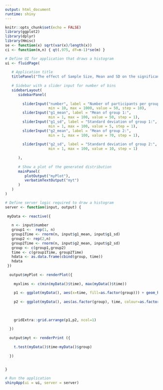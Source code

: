 ```yaml
---
output: html_document
runtime: shiny
---
```


```r
knitr::opts_chunk$set(echo = FALSE)
library(ggplot2)
library(dplyr)
library(Hmisc)
se <- function(x) sqrt(var(x)/length(x))
ci <- function(m,n) { qt(.975, df=n-1)*se(m) }
```

```r
# Define UI for application that draws a histogram
ui <- fluidPage(
   
   # Application title
   titlePanel("The effect of Sample Size, Mean and SD on the significance of the difference between groups"),
   
   # Sidebar with a slider input for number of bins 
   sidebarLayout(
      sidebarPanel(
        
        sliderInput("number", label = "Number of participants per group:",
                    min = 10, max = 1000, value = 50, step = 10),
        sliderInput("g1_mean", label = "Mean of group 1:",
                    min = 1, max = 100, value = 50, step = 1),
        sliderInput("g1_sd", label = "Standard deviation of group 1:",
                    min = 1, max = 100, value = 5, step = 1), 
        sliderInput("g2_mean", label = "Mean of group 2:",
                    min = 1, max = 100, value = 70, step = 1),
        
        sliderInput("g2_sd", label = "Standard deviation of group 2:",
                    min = 1, max = 100, value = 10, step = 1)
        
      ),
      
      # Show a plot of the generated distribution
      mainPanel(
         plotOutput("myPlot"),
         verbatimTextOutput("myt")
      )
   )
)

# Define server logic required to draw a histogram
server <- function(input, output) {
   
 myData <- reactive({
   
   n <- input$number
   group1 <-  rep(1, n)
   group1Time <- rnorm(n, input$g1_mean, input$g1_sd)
   group2 <- rep(2,n)
   group2Time <- rnorm(n, input$g2_mean, input$g2_sd)
   group <- c(group1,group2)
   time <- c(group1Time, group2Time)
   hdata <- as.data.frame(cbind(group, time))
   hdata
 })
   
  output$myPlot <- renderPlot({
    
    myxlims <- c(min(myData()$time), max(myData()$time))
    
    p1 <- ggplot(myData(), aes(x=time, fill=as.factor(group))) + geom_histogram()  + theme(legend.position="none") + xlim(myxlims) + ggtitle("Histogram showing Group 1 and Group 2") + xlab("Time") + ylab("Frequency")
    
    p2 <- ggplot(myData(), aes(as.factor(group), time, colour=as.factor(group))) + stat_summary(fun.y = "mean", geom = "point") + stat_summary(geom="errorbar", fun.data=mean_cl_normal, width=0.1, conf.int=0.95) + coord_flip(ylim = c(myxlims)) + ggtitle("Confidence intervals of the mean") + xlab("Group") + ylab("Time") + theme(legend.position="none")
    
    
    
    gridExtra::grid.arrange(p1,p2, ncol=1)
    
  })
  
  output$myt <- renderPrint ({
    
    t.test(myData()$time~myData()$group)
    
  })
  
 
}

# Run the application 
shinyApp(ui = ui, server = server)


```
